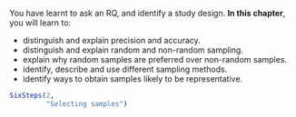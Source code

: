 ::: {.objectivesBox .objectives data-latex="{iconmonstr-target-4-240.png}"}
You have learnt to ask an RQ, and identify a study design.
**In this chapter**, you will learn to:

* distinguish and explain precision and accuracy.
* distinguish and explain random and non-random sampling.
* explain why random samples are preferred over non-random samples.
* identify, describe and use different sampling methods.
* identify ways to obtain samples likely to be representative.
:::


```r
SixSteps(2, 
         "Selecting samples")
```